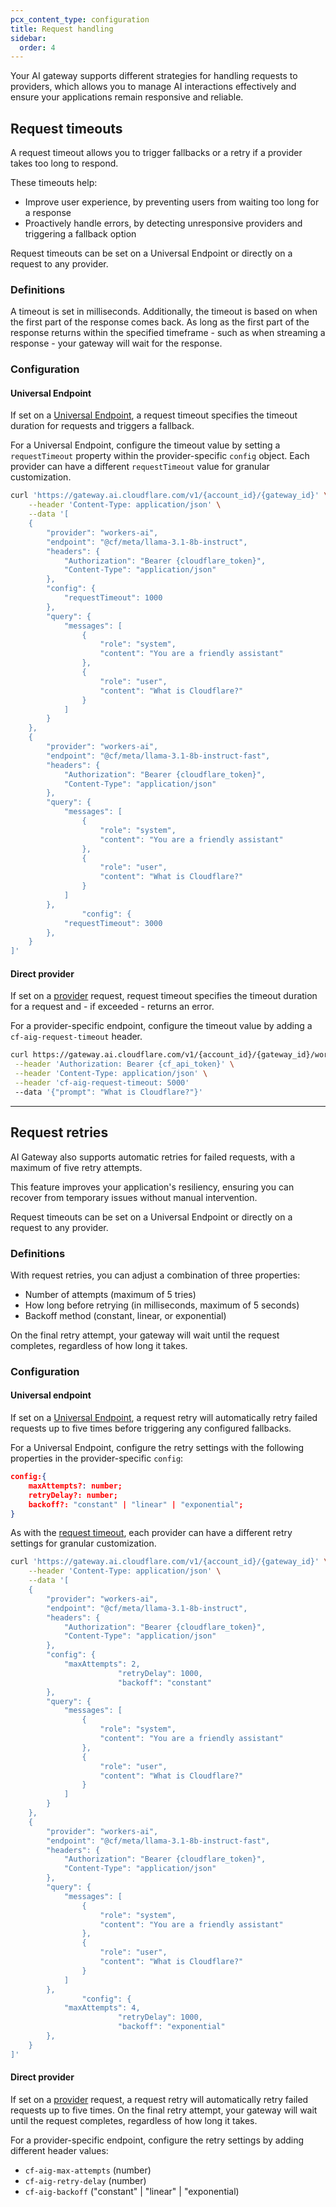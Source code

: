 ```yaml
---
pcx_content_type: configuration
title: Request handling
sidebar:
  order: 4
---
```



Your AI gateway supports different strategies for handling requests to providers, which allows you to manage AI interactions effectively and ensure your applications remain responsive and reliable.

## Request timeouts

A request timeout allows you to trigger fallbacks or a retry if a provider takes too long to respond.

These timeouts help:

- Improve user experience, by preventing users from waiting too long for a response
- Proactively handle errors, by detecting unresponsive providers and triggering a fallback option

Request timeouts can be set on a Universal Endpoint or directly on a request to any provider.

### Definitions

A timeout is set in milliseconds. Additionally, the timeout is based on when the first part of the response comes back. As long as the first part of the response returns within the specified timeframe - such as when streaming a response - your gateway will wait for the response.

### Configuration

#### Universal Endpoint

If set on a [Universal Endpoint](/ai-gateway/universal/), a request timeout specifies the timeout duration for requests and triggers a fallback.

For a Universal Endpoint, configure the timeout value by setting a `requestTimeout` property within the provider-specific `config` object. Each provider can have a different `requestTimeout` value for granular customization.

```bash title="Provider-level config" {11-13} collapse={15-48}
curl 'https://gateway.ai.cloudflare.com/v1/{account_id}/{gateway_id}' \
	--header 'Content-Type: application/json' \
	--data '[
    {
        "provider": "workers-ai",
        "endpoint": "@cf/meta/llama-3.1-8b-instruct",
        "headers": {
            "Authorization": "Bearer {cloudflare_token}",
            "Content-Type": "application/json"
        },
        "config": {
            "requestTimeout": 1000
        },
        "query": {
            "messages": [
                {
                    "role": "system",
                    "content": "You are a friendly assistant"
                },
                {
                    "role": "user",
                    "content": "What is Cloudflare?"
                }
            ]
        }
    },
    {
        "provider": "workers-ai",
        "endpoint": "@cf/meta/llama-3.1-8b-instruct-fast",
        "headers": {
            "Authorization": "Bearer {cloudflare_token}",
            "Content-Type": "application/json"
        },
        "query": {
            "messages": [
                {
                    "role": "system",
                    "content": "You are a friendly assistant"
                },
                {
                    "role": "user",
                    "content": "What is Cloudflare?"
                }
            ]
        },
				"config": {
            "requestTimeout": 3000
        },
    }
]'
```

#### Direct provider

If set on a [provider](/ai-gateway/providers/) request, request timeout specifies the timeout duration for a request and - if exceeded - returns an error.

For a provider-specific endpoint, configure the timeout value by adding a `cf-aig-request-timeout` header.

```bash title="Provider-specific endpoint example" {4}
curl https://gateway.ai.cloudflare.com/v1/{account_id}/{gateway_id}/workers-ai/@cf/meta/llama-3.1-8b-instruct \
 --header 'Authorization: Bearer {cf_api_token}' \
 --header 'Content-Type: application/json' \
 --header 'cf-aig-request-timeout: 5000'
 --data '{"prompt": "What is Cloudflare?"}'
```

---

## Request retries

AI Gateway also supports automatic retries for failed requests, with a maximum of five retry attempts.

This feature improves your application's resiliency, ensuring you can recover from temporary issues without manual intervention.

Request timeouts can be set on a Universal Endpoint or directly on a request to any provider.

### Definitions

With request retries, you can adjust a combination of three properties:

- Number of attempts (maximum of 5 tries)
- How long before retrying (in milliseconds, maximum of 5 seconds)
- Backoff method (constant, linear, or exponential)

On the final retry attempt, your gateway will wait until the request completes, regardless of how long it takes.

### Configuration

#### Universal endpoint

If set on a [Universal Endpoint](/ai-gateway/universal/), a request retry will automatically retry failed requests up to five times before triggering any configured fallbacks.

For a Universal Endpoint, configure the retry settings with the following properties in the provider-specific `config`:

```json
config:{
	maxAttempts?: number;
	retryDelay?: number;
	backoff?: "constant" | "linear" | "exponential";
}
```

As with the [request timeout](/ai-gateway/configuration/request-handling/#universal-endpoint), each provider can have a different retry settings for granular customization.

```bash title="Provider-level config" {11-15} collapse={16-55}
curl 'https://gateway.ai.cloudflare.com/v1/{account_id}/{gateway_id}' \
	--header 'Content-Type: application/json' \
	--data '[
    {
        "provider": "workers-ai",
        "endpoint": "@cf/meta/llama-3.1-8b-instruct",
        "headers": {
            "Authorization": "Bearer {cloudflare_token}",
            "Content-Type": "application/json"
        },
        "config": {
            "maxAttempts": 2,
						"retryDelay": 1000,
						"backoff": "constant"
        },
        "query": {
            "messages": [
                {
                    "role": "system",
                    "content": "You are a friendly assistant"
                },
                {
                    "role": "user",
                    "content": "What is Cloudflare?"
                }
            ]
        }
    },
    {
        "provider": "workers-ai",
        "endpoint": "@cf/meta/llama-3.1-8b-instruct-fast",
        "headers": {
            "Authorization": "Bearer {cloudflare_token}",
            "Content-Type": "application/json"
        },
        "query": {
            "messages": [
                {
                    "role": "system",
                    "content": "You are a friendly assistant"
                },
                {
                    "role": "user",
                    "content": "What is Cloudflare?"
                }
            ]
        },
				"config": {
            "maxAttempts": 4,
						"retryDelay": 1000,
						"backoff": "exponential"
        },
    }
]'
```

#### Direct provider

If set on a [provider](/ai-gateway/universal/) request, a request retry will automatically retry failed requests up to five times. On the final retry attempt, your gateway will wait until the request completes, regardless of how long it takes.

For a provider-specific endpoint, configure the retry settings by adding different header values:

- `cf-aig-max-attempts` (number)
- `cf-aig-retry-delay` (number)
- `cf-aig-backoff` ("constant" | "linear" | "exponential)
